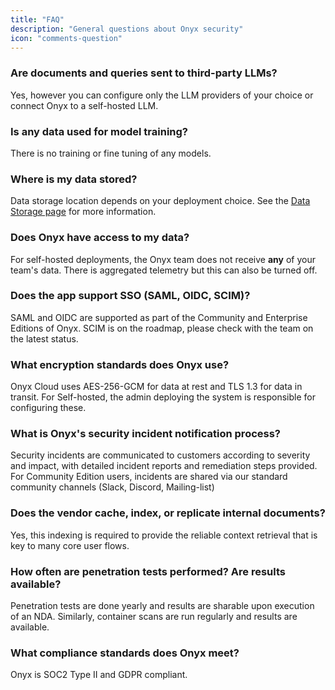 ```yaml
---
title: "FAQ"
description: "General questions about Onyx security"
icon: "comments-question"
---
```


### Are documents and queries sent to third-party LLMs?

Yes, however you can configure only the LLM providers of your choice or connect Onyx to a self-hosted LLM.

### Is any data used for model training?

There is no training or fine tuning of any models.

### Where is my data stored?

Data storage location depends on your deployment choice.
See the [Data Storage page](/security/architecture/data_storage) for more information.

### Does Onyx have access to my data?

For self-hosted deployments, the Onyx team does not receive **any** of your team's data.
There is aggregated telemetry but this can also be turned off.

### Does the app support SSO (SAML, OIDC, SCIM)?

SAML and OIDC are supported as part of the Community and Enterprise Editions of Onyx. SCIM is on the roadmap,
please check with the team on the latest status.

### What encryption standards does Onyx use?

Onyx Cloud uses AES-256-GCM for data at rest and TLS 1.3 for data in transit. For Self-hosted,
the admin deploying the system is responsible for configuring these.

### What is Onyx's security incident notification process?

Security incidents are communicated to customers according to severity and impact,
with detailed incident reports and remediation steps provided. For Community Edition users,
incidents are shared via our standard community channels (Slack, Discord, Mailing-list)

### Does the vendor cache, index, or replicate internal documents?

Yes, this indexing is required to provide the reliable context retrieval that is key to many core user flows.

### How often are penetration tests performed? Are results available?

Penetration tests are done yearly and results are sharable upon execution of an NDA. Similarly,
container scans are run regularly and results are available.

### What compliance standards does Onyx meet?

Onyx is SOC2 Type II and GDPR compliant.
